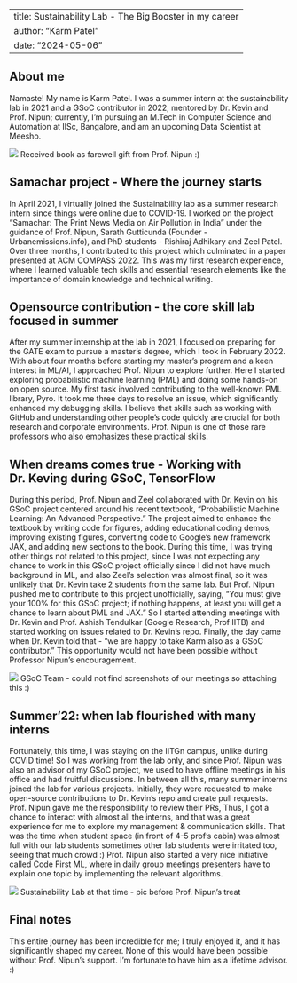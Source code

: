 
---
title: Sustainability Lab - The Big Booster in my career 
author: "Karm Patel"
date: "2024-05-06"
---

## About me

Namaste! My name is Karm Patel. I was a summer intern at the sustainability lab in 2021 and a GSoC contributor in 2022, mentored by Dr. Kevin and Prof. Nipun; currently, I’m pursuing an M.Tech in Computer Science and Automation at IISc, Bangalore, and am an upcoming Data Scientist at Meesho. 

![](../images/experiences/karm-2.jpg)
Received book as farewell gift from Prof. Nipun :) 

## Samachar project - Where the journey starts
In April 2021, I virtually joined the Sustainability lab as a summer research intern since things were online due to COVID-19. I worked on the project “Samachar: The Print News Media on Air Pollution in India” under the guidance of Prof. Nipun, Sarath Gutticunda (Founder - Urbanemissions.info), and PhD students - Rishiraj Adhikary and Zeel Patel. Over three months, I contributed to this project which culminated in a paper presented at ACM COMPASS 2022. This was my first research experience, where I learned valuable tech skills and essential research elements like the importance of domain knowledge and technical writing.

## Opensource contribution - the core skill lab focused in summer 
After my summer internship at the lab in 2021, I focused on preparing for the GATE exam to pursue a master's degree, which I took in February 2022. With about four months before starting my master's program and a keen interest in ML/AI, I approached Prof. Nipun to explore further. Here I started exploring probabilistic machine learning (PML) and doing some hands-on on open source. My first task involved contributing to the well-known PML library, Pyro. It took me three days to resolve an issue, which significantly enhanced my debugging skills. I believe that skills such as working with GitHub and understanding other people’s code quickly are crucial for both research and corporate environments. Prof. Nipun is one of those rare professors who also emphasizes these practical skills.     


## When dreams comes true - Working with Dr. Keving during GSoC, TensorFlow
During this period, Prof. Nipun and Zeel collaborated with Dr. Kevin on his GSoC project centered around his recent textbook, "Probabilistic Machine Learning: An Advanced Perspective." The project aimed to enhance the textbook by writing code for figures, adding educational coding demos, improving existing figures, converting code to Google's new framework JAX, and adding new sections to the book. During this time, I was trying other things not related to this project, since I was not expecting any chance to work in this GSoC project officially since I did not have much background in ML, and also Zeel’s selection was almost final, so it was unlikely that Dr. Kevin take 2 students from the same lab. But Prof. Nipun pushed me to contribute to this project unofficially, saying,  “You must give your 100% for this GSoC project; if nothing happens, at least you will get a chance to learn about PML and JAX.” So I started attending meetings with Dr. Kevin and Prof. Ashish Tendulkar (Google Research, Prof IITB) and started working on issues related to Dr. Kevin’s repo. Finally, the day came when Dr. Kevin told that - “we are happy to take Karm also as a GSoC contributor.” This opportunity would not have been possible without Professor Nipun's encouragement. 

![](../images/experiences/karm-3.png)
GSoC Team - could not find screenshots of our meetings so attaching this :)


## Summer’22: when lab flourished with many interns 
Fortunately, this time, I was staying on the IITGn campus, unlike during COVID time! So I was working from the lab only, and since Prof. Nipun was also an advisor of my GSoC project, we used to have offline meetings in his office and had fruitful discussions. In between all this, many summer interns joined the lab for various projects. Initially, they were requested to make open-source contributions to Dr. Kevin’s repo and create pull requests. Prof. Nipun gave me the responsibility to review their PRs, Thus, I got a chance to interact with almost all the interns, and that was a great experience for me to explore my management & communication skills. That was the time when student space (in front of 4-5 prof’s cabin) was almost full with our lab students sometimes other lab students were irritated too, seeing that much crowd :) Prof. Nipun also started a very nice initiative called Code First ML, where in daily group meetings presenters have to explain one topic by implementing the relevant algorithms. 

![](../images/experiences/karm-1.jpg)
Sustainability Lab at that time - pic before Prof. Nipun's treat

## Final notes

This entire journey has been incredible for me; I truly enjoyed it, and it has significantly shaped my career. None of this would have been possible without Prof. Nipun's support. I'm fortunate to have him as a lifetime advisor. :)    

